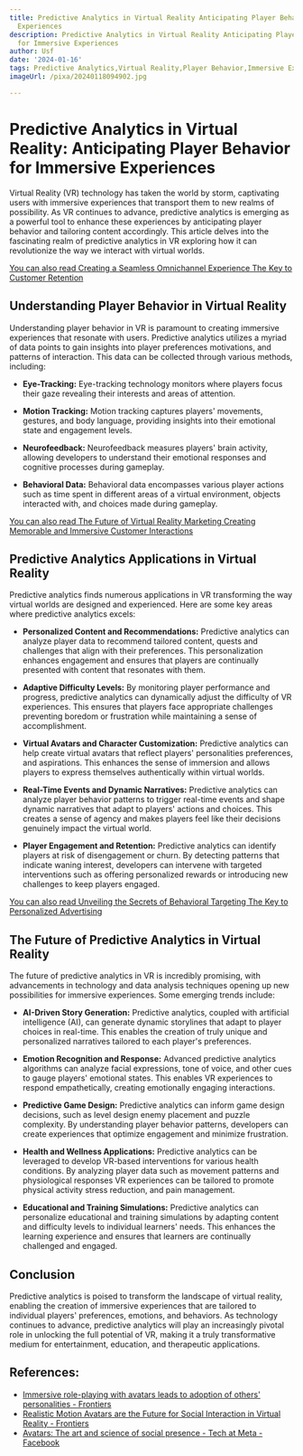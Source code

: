 ```yaml
---
title: Predictive Analytics in Virtual Reality Anticipating Player Behavior for Immersive
  Experiences
description: Predictive Analytics in Virtual Reality Anticipating Player Behavior
  for Immersive Experiences
author: Usf
date: '2024-01-16'
tags: Predictive Analytics,Virtual Reality,Player Behavior,Immersive Experiences
imageUrl: /pixa/20240118094902.jpg

---
```

# Predictive Analytics in Virtual Reality:  Anticipating Player Behavior for Immersive Experiences

Virtual Reality  (VR) technology  has taken the world by storm, captivating users with immersive experiences that transport them to new realms of possibility.  As VR continues to  advance, predictive  analytics is emerging as a powerful tool  to enhance these  experiences by anticipating player behavior and tailoring content accordingly. This article delves into the fascinating realm of predictive analytics in VR exploring how it can revolutionize the way we interact  with virtual worlds.

[You can also read Creating a Seamless Omnichannel Experience The Key to Customer Retention](Creating%20a%20Seamless%20Omnichannel%20Experience%20The%20Key%20to%20Customer%20Retention)


##  Understanding Player Behavior in Virtual Reality

Understanding  player behavior in VR is paramount to creating immersive experiences that resonate with users. Predictive analytics  utilizes a myriad of data points  to gain insights into player preferences motivations, and patterns of interaction. This data can be collected through various methods, including:

*  **Eye-Tracking:** Eye-tracking technology monitors  where players focus their gaze  revealing their interests and areas of attention.

* **Motion Tracking:**  Motion tracking captures  players' movements, gestures, and body language, providing insights into their emotional state and engagement levels.

* **Neurofeedback:** Neurofeedback measures players' brain activity,  allowing developers to understand their emotional responses and cognitive processes during gameplay.

* **Behavioral Data:** Behavioral data encompasses  various  player actions such as time spent in different areas of a virtual environment, objects interacted with, and choices made during gameplay.

[You can also read The Future of Virtual Reality Marketing Creating Memorable and Immersive  Customer Interactions](The%20Future%20of%20Virtual%20Reality%20Marketing%20Creating%20Memorable%20and%20Immersive%20Customer%20Interactions)


## Predictive Analytics Applications in Virtual Reality

Predictive analytics finds numerous applications in VR transforming the way virtual worlds are designed and experienced. Here  are some key areas where predictive analytics excels:

* **Personalized Content and Recommendations:** Predictive analytics can  analyze player data to recommend tailored content, quests and challenges that align  with their preferences. This personalization enhances engagement and ensures that players are  continually presented with content that resonates with them.

*  **Adaptive Difficulty  Levels:** By monitoring player performance and progress, predictive analytics  can  dynamically adjust the difficulty of  VR experiences. This ensures that players  face appropriate challenges preventing  boredom  or frustration while maintaining a sense of accomplishment.

* **Virtual Avatars  and Character Customization:** Predictive analytics can help create virtual  avatars that reflect players' personalities preferences, and aspirations. This  enhances the sense of immersion and allows players to express themselves  authentically within virtual worlds.

* **Real-Time Events and Dynamic Narratives:** Predictive analytics can  analyze player behavior patterns to  trigger real-time events and shape dynamic narratives that adapt to players' actions  and choices.  This creates a sense of agency  and makes players feel like their decisions genuinely impact the virtual world.

* **Player Engagement and Retention:** Predictive analytics can identify players  at risk of disengagement or churn. By detecting  patterns that indicate waning interest, developers can intervene with targeted interventions such as offering personalized rewards or  introducing new challenges to keep players engaged.

[You can also read Unveiling the Secrets of Behavioral Targeting The Key to Personalized Advertising](Unveiling%20the%20Secrets%20of%20Behavioral%20Targeting%20The%20Key%20to%20Personalized%20Advertising)


##  The Future of Predictive  Analytics in Virtual Reality

The future of predictive analytics in  VR is incredibly promising,  with advancements in technology and  data analysis techniques opening up new possibilities for immersive experiences. Some emerging trends include:

* **AI-Driven Story Generation:** Predictive analytics, coupled  with artificial  intelligence (AI), can  generate dynamic storylines that adapt to player choices in real-time. This enables the creation of truly unique and personalized narratives tailored to each player's preferences.

*  **Emotion Recognition and  Response:** Advanced predictive analytics algorithms can  analyze facial expressions, tone  of voice, and other cues to gauge players'  emotional states. This enables VR  experiences to respond empathetically, creating emotionally engaging interactions.

* **Predictive Game Design:** Predictive analytics can inform game design decisions, such as level design enemy placement and puzzle  complexity.  By understanding player behavior patterns, developers can create experiences that optimize engagement and minimize frustration.

* **Health and Wellness Applications:** Predictive analytics can be leveraged  to develop VR-based interventions for various health  conditions.  By analyzing player data such as movement patterns  and physiological responses VR experiences can be tailored to promote physical activity stress reduction, and pain management.

* **Educational and Training Simulations:** Predictive analytics can personalize educational and training simulations by adapting content and difficulty levels to individual learners' needs. This enhances the learning experience and ensures that learners are  continually challenged and engaged.

## Conclusion

Predictive  analytics is poised to transform the landscape of  virtual reality, enabling the creation of immersive experiences that are tailored to individual players' preferences, emotions, and behaviors.  As  technology  continues to advance, predictive analytics will play an  increasingly pivotal role in unlocking the full potential of VR, making it  a  truly transformative medium for entertainment, education, and therapeutic applications.

## References:
- [Immersive role-playing with avatars leads to adoption of others' personalities - Frontiers](https://www.frontiersin.org/articles/10.3389/frvir.2023.1025526)
- [Realistic Motion Avatars are the Future for Social Interaction in Virtual Reality - Frontiers](https://www.frontiersin.org/articles/10.3389/frvir.2021.750729)
- [Avatars: The art and science of social presence - Tech at Meta - Facebook](https://tech.facebook.com/reality-labs/2019/4/avatars-the-art-and-science-of-social-presence/)

